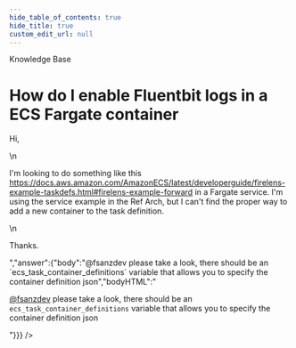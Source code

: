 ```yaml
---
hide_table_of_contents: true
hide_title: true
custom_edit_url: null
---
```



<CenterLayout>
<span class="title">Knowledge Base</span>
<h1>How do I enable Fluentbit logs in a ECS Fargate container</h1>
<GitHub json={{"id":"D_kwDOF8slf84APDje","number":304,"author":{"login":"fsanzdev"},"title":"How do I enable Fluentbit logs in a ECS Fargate container","body":"Hi, \r\n\r\nI'm looking to do something like this https://docs.aws.amazon.com/AmazonECS/latest/developerguide/firelens-example-taskdefs.html#firelens-example-forward in a Fargate service. I'm using the service example in the Ref Arch, but I can't find the proper way to add a new container to the task definition. \r\n\r\nThanks.","bodyHTML":"<p dir=\"auto\">Hi,</p>\n<p dir=\"auto\">I'm looking to do something like this <a href=\"https://docs.aws.amazon.com/AmazonECS/latest/developerguide/firelens-example-taskdefs.html#firelens-example-forward\" rel=\"nofollow\">https://docs.aws.amazon.com/AmazonECS/latest/developerguide/firelens-example-taskdefs.html#firelens-example-forward</a> in a Fargate service. I'm using the service example in the Ref Arch, but I can't find the proper way to add a new container to the task definition.</p>\n<p dir=\"auto\">Thanks.</p>","answer":{"body":"@fsanzdev please take a look, there should be an `ecs_task_container_definitions` variable that allows you to specify the container definition json","bodyHTML":"<p dir=\"auto\"><a class=\"user-mention notranslate\" data-hovercard-type=\"user\" data-hovercard-url=\"/users/fsanzdev/hovercard\" data-octo-click=\"hovercard-link-click\" data-octo-dimensions=\"link_type:self\" href=\"https://github.com/fsanzdev\">@fsanzdev</a> please take a look, there should be an <code class=\"notranslate\">ecs_task_container_definitions</code> variable that allows you to specify the container definition json</p>"}}} />

</CenterLayout>
  

<!-- ##DOCS-SOURCER-START
{
  "sourcePlugin": "github-discussions",
  "hash": "1f426cddc98b4a981f8a5d10d6ea48e7"
}
##DOCS-SOURCER-END -->
